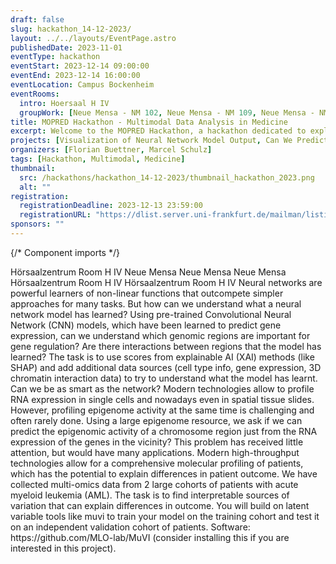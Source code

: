 ```yaml
---
draft: false
slug: hackathon_14-12-2023/
layout: ../../layouts/EventPage.astro
publishedDate: 2023-11-01
eventType: hackathon
eventStart: 2023-12-14 09:00:00
eventEnd: 2023-12-14 16:00:00
eventLocation: Campus Bockenheim
eventRooms:
  intro: Hoersaal H IV
  groupWork: [Neue Mensa - NM 102, Neue Mensa - NM 109, Neue Mensa - NM 110, Neue Mensa - NM 116, Neue Mensa - NM 117]
title: MOPRED Hackathon - Multimodal Data Analysis in Medicine
excerpt: Welcome to the MOPRED Hackathon, a hackathon dedicated to exploring practical applications of multimodal data analysis in medicine. In this event, participants will explore the integration and analysis of different types of mutimodal data using different approaches. Join us for a day of collaborative problem solving! 
projects: [Visualization of Neural Network Model Output, Can We Predict the Epigenome from RNA Expression?, Can We Relate Molecular Information to Patient Outcome?]
organizers: [Florian Buettner, Marcel Schulz]
tags: [Hackathon, Multimodal, Medicine]
thumbnail:
  src: /hackathons/hackathon_14-12-2023/thumbnail_hackathon_2023.png
  alt: ""
registration:
  registrationDeadline: 2023-12-13 23:59:00
  registrationURL: "https://dlist.server.uni-frankfurt.de/mailman/listinfo/MOPREDHackathon2023"
sponsors: ""
---
```


{/* Component imports */}

<EventHero 
  title={frontmatter.title} 
  tags={frontmatter.tags} 
  excerpt={frontmatter.excerpt} 
  heroImgSrc={frontmatter.thumbnail.src} 
  eventStart={frontmatter.eventStart}
  eventEnd={frontmatter.eventEnd}
  location={frontmatter.eventLocation}
  organizers={frontmatter.organizers}
/>

<EventProgram title="Program" subtitle="Preliminary Overview">
  <EventProgramPoint title="Introduction Projects, Group Assignment" timeframe="09:00">
    Hörsaalzentrum Room H IV
  </EventProgramPoint>
  <EventProgramPoint title="Groupwork Starts" timeframe="09:45">
    Neue Mensa
  </EventProgramPoint>
  <EventProgramPoint title="Lunch Break" timeframe="12:00">
    Neue Mensa
  </EventProgramPoint>
  <EventProgramPoint title="Groupwork Continues" timeframe="13:00">
    Neue Mensa
  </EventProgramPoint>
  <EventProgramPoint title="Project Pitches and Voting" timeframe="15:00">
    Hörsaalzentrum Room H IV
  </EventProgramPoint>
  <EventProgramPoint title="Prize Distribution" timeframe="16:00">
    Hörsaalzentrum Room H IV
  </EventProgramPoint>
</EventProgram>

<ProjectCollection title="Projects">
  <Project projectNumber={1} title="Visualization of Neural Network Model Output">
    Neural networks are powerful learners of non-linear functions that outcompete simpler approaches for many tasks. 
    But how can we understand what a neural network model has learned? Using pre-trained Convolutional Neural Network 
    (CNN) models, which have been learned to predict gene expression, can we understand which genomic regions are important 
    for gene regulation? Are there interactions between regions that the model has learned? The task is to use scores from 
    explainable AI (XAI) methods (like SHAP) and add additional data sources (cell type info, gene expression, 3D chromatin 
    interaction data) to try to understand what the model has learnt. Can we be as smart as the network?
  </Project>
  <Project projectNumber={2} title="Can We Predict the Epigenome from RNA Expression?">
    Modern technologies allow to profile RNA expression in single cells and nowadays even in spatial tissue slides. However, 
    profiling epigenome activity at the same time is challenging and often rarely done. Using a large epigenome resource, we 
    ask if we can predict the epigenomic activity of a chromosome region just from the RNA expression of the genes in the vicinity? 
    This problem has received little attention, but would have many applications. 
  </Project>
  <Project projectNumber={3} title="Can We Relate Molecular Information to Patient Outcome?">
    Modern high-throughput technologies allow for a comprehensive molecular profiling of patients, which has the potential to 
    explain differences in patient outcome. We have collected multi-omics data from 2 large cohorts of patients with acute myeloid 
    leukemia (AML). The task is to find interpretable sources of variation that can explain differences in outcome. You will build on 
    latent variable tools like muvi to train your model on the training cohort and test it on an independent validation cohort of patients. 
    Software: https://github.com/MLO-lab/MuVI (consider installing this if you are interested in this project).
  </Project>
</ProjectCollection>

<Registration 
  regUntil={frontmatter.registration.registrationDeadline} 
  regUrl={frontmatter.registration.registrationURL}
  sponsors={frontmatter.sponsors}
/>
